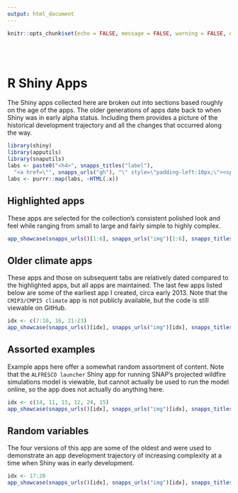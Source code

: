 ```yaml
---
output: html_document
---
```


```r
knitr::opts_chunk$set(echo = FALSE, message = FALSE, warning = FALSE, error = FALSE, tidy = TRUE)
```

<br><br>

# R Shiny Apps {.tabset .tabset-fade}

The Shiny apps collected here are broken out into sections based roughly on the age of the apps. The older generations of apps date back to when Shiny was in early alpha status. Including them provides a picture of
the historical development trajectory and all the changes that occurred along the way.

```r
library(shiny)
library(apputils)
library(snaputils)
labs <- paste0("<h4>", snapps_titles("label"),
  "<a href=\"", snapps_urls("gh"), "\" style=\"padding-left:10px;\"><span class=\"fa fa-github fa-lg\"></span></a></h4>")
labs <- purrr::map(labs, ~HTML(.x))
```

## Highlighted apps

These apps are selected for the collection's consistent polished look and feel while ranging from small to large and fairly simple to highly complex.

```r
app_showcase(snapps_urls()[1:6], snapps_urls("img")[1:6], snapps_titles("title")[1:6], snapps_titles("sub")[1:6], labs[1:6])
```

## Older climate apps

These apps and those on subsequent tabs are relatively dated compared to the highlighted apps, but all apps are maintained. The last few apps listed below are some of the earliest app I created, circa early 2013.
Note that the `CMIP3/CMPI5 climate` app is not publicly available, but the code is still viewable on GitHub.

```r
idx <- c(7:10, 16, 21:23)
app_showcase(snapps_urls()[idx], snapps_urls("img")[idx], snapps_titles("title")[idx], snapps_titles("sub")[idx], labs[idx])
```

## Assorted examples

Example apps here offer a somewhat random assortment of content.
Note that the `ALFRESCO launcher` Shiny app for running SNAP's projected wildfire simulations model is viewable,
but cannot actually be used to run the model online, so the app does not actually do anything here.

```r
idx <- c(14, 11, 13, 12, 24, 15)
app_showcase(snapps_urls()[idx], snapps_urls("img")[idx], snapps_titles("title")[idx], snapps_titles("sub")[idx], labs[idx])
```

## Random variables

The four versions of this app are some of the oldest and were used to demonstrate an app development trajectory of increasing complexity at a time when Shiny was in early development.

```r
idx <- 17:20
app_showcase(snapps_urls()[idx], snapps_urls("img")[idx], snapps_titles("title")[idx], snapps_titles("sub")[idx], labs[idx])
```
